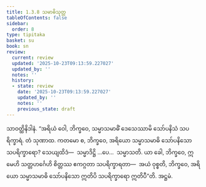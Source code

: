 ```yaml
---
title: 1.3.8 သမာဓိသုတ္တ
tableOfContents: false
sidebar:
  order: 8
type: tipitaka
basket: su
book: sn
review:
  current: review
  updated: '2025-10-23T09:13:59.227027'
  updated_by: ''
  notes: ''
  history:
  - state: review
    date: '2025-10-23T09:13:59.227027'
    updated_by: ''
    notes: ''
    previous_state: draft
---
```



<ReviewStatus review={frontmatter.review} showDetails={true} />

<HypothesisAnnotation frontmatter={frontmatter} />

<DynamicBreadcrumb />

<Division number="28" book="sn" e="ch" v="18" p="283">

<Paragraph number="108" book="sn">
သာဝတ္ထိနိဒါနံ. “အရိယံ ဝေါ, ဘိက္ခဝေ, သမ္မာသမာဓိံ ဒေသေဿာမိ သော်ပနိသံ သပရိက္ခာရံ. တံ သုဏာထ. ကတမော စ, ဘိက္ခဝေ, အရိယော သမ္မာသမာဓိ သော်ပနိသော သပရိက္ခာရော? သေယျထိဒံ—  သမ္မာဒိဋ္ဌိ …ပေ…  သမ္မာသတိ. ယာ ခေါ, ဘိက္ခဝေ, ဣမေဟိ သတ္တဟင်္ဂေဟိ စိတ္တဿ ဧကဂ္ဂတာ သပရိက္ခာရတာ—  အယံ ဝုစ္စတိ, ဘိက္ခဝေ, အရိယော သမ္မာသမာဓိ သော်ပနိသော ဣတိပိ သပရိက္ခာရော ဣတိပီ”တိ.

</Paragraph>
</Division>

<Paragraph number="109" type="center" book="sn">
အဋ္ဌမံ.
</Paragraph>